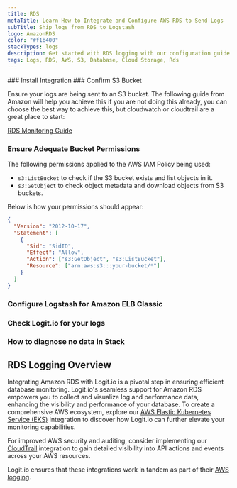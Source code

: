 ```yaml
---
title: RDS
metaTitle: Learn How to Integrate and Configure AWS RDS to Send Logs
subTitle: Ship logs from RDS to Logstash
logo: AmazonRDS
color: "#f1b400"
stackTypes: logs
description: Get started with RDS logging with our configuration guide on how to send Amazon RDS logs to your Hosted ELK Logstash instance.
tags: Logs, RDS, AWS, S3, Database, Cloud Storage, Rds
---
```


<Steps>
  ### Install Integration
  <InstallIntegration/>
  ### Confirm S3 Bucket

  Ensure your logs are being sent to an S3 bucket. The following guide from Amazon will 
  help you achieve this if you are not doing this already, you can choose the best way 
  to achieve this, but cloudwatch or cloudtrail are a great place to start:

  [RDS Monitoring Guide](http://docs.aws.amazon.com/AmazonRDS/latest/UserGuide/CHAP_Monitoring.html)

  ### Ensure Adequate Bucket Permissions

  The following permissions applied to the AWS IAM Policy being used:
  
  - `s3:ListBucket` to check if the S3 bucket exists and list objects in it.
  - `s3:GetObject` to check object metadata and download objects from S3 buckets.
  
  Below is how your permissions should appear:

  ```json copy showLineNumbers
  {
    "Version": "2012-10-17",
    "Statement": [
      {
        "Sid": "SidID",
        "Effect": "Allow",
        "Action": ["s3:GetObject", "s3:ListBucket"],
        "Resource": ["arn:aws:s3:::your-bucket/*"]
      }
    ]
  }
  ```

  ### Configure Logstash for Amazon ELB Classic

  <AddS3Input type="aws_rds" utmMedium="logs" utmCampaign="awsrds" />
  
  ### Check Logit.io for your logs

  <LaunchStack source="rds" utmMedium="aws" utmCampaign="rds" />

  ### How to diagnose no data in Stack

  <DiagnoseNoData />
</Steps>

## RDS Logging Overview

Integrating Amazon RDS with Logit.io is a pivotal step in ensuring efficient database monitoring. 
Logit.io's seamless support for Amazon RDS empowers you to collect and visualize log and performance 
data, enhancing the visibility and performance of your database. To create a comprehensive 
AWS ecosystem, explore our [AWS Elastic Kubernetes Service (EKS)](/integrations/infrastructure-metrics/aws/aws-eks-metrics) 
integration to discover how Logit.io can further elevate your monitoring capabilities. 

For improved AWS security and auditing, consider implementing our [CloudTrail](/integrations/log-management/aws/cloudtrail) 
integration to gain detailed visibility into API actions and events across your AWS resources. 

Logit.io ensures that these integrations work in tandem as part of their [AWS logging](https://logit.io/solutions/aws-logging/).